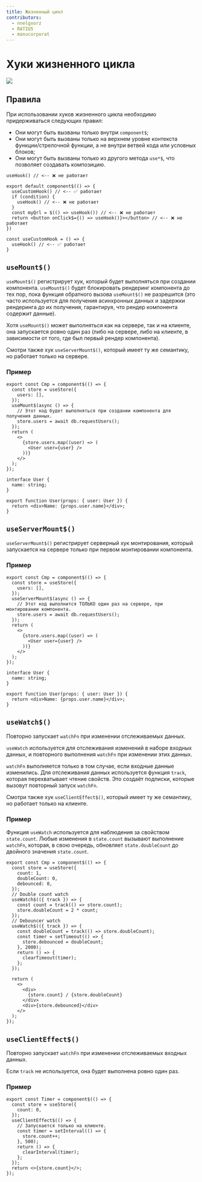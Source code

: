```yaml
---
title: Жизненный цикл
contributors:
  - nnelgxorz
  - RATIU5
  - manucorporat
---
```



# Хуки жизненного цикла

<img src={diagram}/>

## Правила

При использовании хуков жизненного цикла необходимо придерживаться следующих правил:

  - Они могут быть вызваны только внутри `component$`;
  - Они могут быть вызваны только на верхнем уровне контекста функции/стрелочной функции, а не внутри ветвей кода или условных блоков;
  - Они могут быть вызваны только из другого метода `use*$`, что позволяет создавать композицию.

```tsx
useHook() // <-- ❌ не работает

export default component$(() => {
  useCustomHook() // <-- ✅ работает
  if (condition) {
    useHook() // <-- ❌ не работает
  }
  const myQrl = $(() => useHook()) // <-- ❌ не работает
  return <button onClick$={() => useHook()}></button> // <-- ❌ не работает
})

const useCustomHook = () => {
  useHook() // <-- ✅ работает
}
```

## `useMount$()`

`useMount$()` регистрирует хук, который будет выполняться при создании компонента. `useMount$()` будет блокировать рендеринг компонента до тех пор, пока функция обратного вызова `useMount$()` не разрешится (это часто используется для получения асинхронных данных и задержки рендеринга до их получения, гарантируя, что рендер компонента содержит данные).

Хотя `useMount$()` может выполняться как на сервере, так и на клиенте, она запускается ровно один раз (либо на сервере, либо на клиенте, в зависимости от того, где был первый рендер компонента).

Смотри также хук `useServerMount$()`, который имеет ту же семантику, но работает только на сервере.

### Пример

```tsx
export const Cmp = component$(() => {
  const store = useStore({
    users: [],
  });
  useMount$(async () => {
    // Этот код будет выполняться при создании компонента для получения данных.
    store.users = await db.requestUsers();
  });
  return (
    <>
      {store.users.map((user) => (
        <User user={user} />
      ))}
    </>
  );
});

interface User {
  name: string;
}

export function User(props: { user: User }) {
  return <div>Name: {props.user.name}</div>;
}
```

## `useServerMount$()`

`useServerMount$()` регистрирует серверный хук монтирования, который запускается на сервере только при первом монтировании компонента.

### Пример

```tsx
export const Cmp = component$(() => {
  const store = useStore({
    users: [],
  });
  useServerMount$(async () => {
    // Этот код выполнится ТОЛЬКО один раз на сервере, при монтировании компонента.
    store.users = await db.requestUsers();
  });
  return (
    <>
      {store.users.map((user) => (
        <User user={user} />
      ))}
    </>
  );
});

interface User {
  name: string;
}

export function User(props: { user: User }) {
  return <div>Name: {props.user.name}</div>;
}
```

## `useWatch$()`

Повторно запускает `watchFn` при изменении отслеживаемых данных.

`useWatch` используется для отслеживания изменений в наборе входных данных, и повторного выполнения `watchFn` при изменении этих данных.

`watchFn` выполняется только в том случае, если входные данные изменились. Для отслеживания данных используется функция `track`, которая перехватывает чтение свойств. Это создаёт подписки, которые вызовут повторный запуск `watchFn`.

Смотри также хук `useClientEffect$()`, который имеет ту же семантику, но работает только на клиенте.

### Пример

Функция `useWatch` используется для наблюдения за свойством `state.count`. Любые изменения в `state.count` вызывают выполнение `watchFn`, которая, в свою очередь, обновляет `state.doubleCount` до двойного значения `state.count`.

```tsx
export const Cmp = component$(() => {
  const store = useStore({
    count: 1,
    doubleCount: 0,
    debounced: 0,
  });
  // Double count watch
  useWatch$(({ track }) => {
    const count = track(() => store.count);
    store.doubleCount = 2 * count;
  });
  // Debouncer watch
  useWatch$(({ track }) => {
    const doubleCount = track(() => store.doubleCount);
    const timer = setTimeout(() => {
      store.debounced = doubleCount;
    }, 2000);
    return () => {
      clearTimeout(timer);
    };
  });

  return (
    <>
      <div>
        {store.count} / {store.doubleCount}
      </div>
      <div>{store.debounced}</div>
    </>
  );
});
```

## `useClientEffect$()`

Повторно запускает `watchFn` при изменении отслеживаемых входных данных.

Если `track` не используется, она будет выполнена ровно один раз.

### Пример

```tsx
export const Timer = component$(() => {
  const store = useStore({
    count: 0,
  });
  useClientEffect$(() => {
    // Запускается только на клиенте.
    const timer = setInterval(() => {
      store.count++;
    }, 500);
    return () => {
      clearInterval(timer);
    };
  });
  return <>{store.count}</>;
});
```
